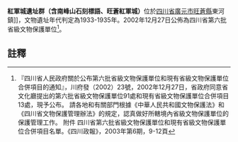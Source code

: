 {{msg:四川省文物保護單位
|名稱 = 紅軍城遺址群（含南峰山石刻標語、旺蒼紅軍城）
|編號 = 84
|圖片 = 
|級別 = S6
|分類 = 
|時代 = 1933-1935年
|地点 = [[四川省|四川省]][[廣元市|廣元市]][[旺蒼縣|旺蒼縣]]東河鎮]]
|坐標 =
|登錄 = 2002年12月27日
}}
'''紅軍城遺址群（含南峰山石刻標語、旺蒼紅軍城）'''位於[[四川省|四川省]][[廣元市|廣元市]][[旺蒼縣|旺蒼縣]]東河鎮]]，文物遺址年代判定為1933-1935年。2002年12月27日公佈為四川省第六批省級文物保護單位<ref>『四川省人民政府關於公布第六批省級文物保護單位和現有省級文物保護單位合併項目的通知』，川府發（2002）23號，2002年12月27日，省政府同意省文化廳提出的第六批省級文物保護單位91處和現有省級文物保護單位合併項目13處，現予公布。 請各地和有關部門根據《中華人民共和國文物保護法》和《四川省文物保護管理辦法》的規定，認真做好所轄境內省級文物保護單位的保護管理工作。 附件 四川省第六批省級文物保護單位和現有省級文物保護單位合併項目名單。《四川政報》，2003年第6期，9-12頁</ref>。
==註釋==
{{reflist}}
{{文物保護單位小作品}}